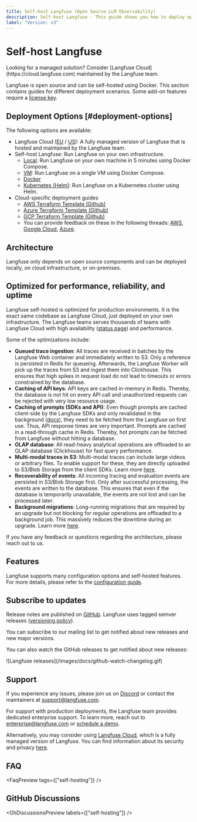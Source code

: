 ```yaml
---
title: Self-host Langfuse (Open Source LLM Observability)
description: Self-host Langfuse - This guide shows you how to deploy open-source LLM observability with Docker, Kubernetes, or VMs on your own infrastructure.
label: "Version: v3"
---
```



# Self-host Langfuse

<Callout type="info">
  Looking for a managed solution? Consider [Langfuse
  Cloud](https://cloud.langfuse.com) maintained by the Langfuse team.
</Callout>

Langfuse is open source and can be self-hosted using Docker.
This section contains guides for different deployment scenarios.
Some add-on features require a [license key](/self-hosting/license-key).

## Deployment Options [#deployment-options]

The following options are available:

- Langfuse Cloud ([EU](https://cloud.langfuse.com) / [US](https://us.cloud.langfuse.com)): A fully managed version of Langfuse that is hosted and maintained by the Langfuse team.
- Self-host Langfuse: Run Langfuse on your own infrastructure.
  - [Local](/self-hosting/local): Run Langfuse on your own machine in 5 minutes using Docker Compose.
  - [VM](/self-hosting/docker-compose): Run Langfuse on a single VM using Docker Compose.
  - [Docker](/self-hosting/docker)
  - [Kubernetes (Helm)](/self-hosting/kubernetes-helm): Run Langfuse on a Kubernetes cluster using Helm.
- Cloud-specific deployment guides
  - [AWS Terraform Template (Github)](https://github.com/langfuse/langfuse-terraform-aws)
  - [Azure Terraform Template (Github)](https://github.com/langfuse/langfuse-terraform-azure)
  - [GCP Terraform Template (Github)](https://github.com/langfuse/langfuse-terraform-gcp)
  - You can provide feedback on these in the following threads: [AWS](https://github.com/orgs/langfuse/discussions/4645), [Google Cloud](https://github.com/orgs/langfuse/discussions/4646), [Azure](https://github.com/orgs/langfuse/discussions/4647).

## Architecture

Langfuse only depends on open source components and can be deployed locally, on cloud infrastructure, or on-premises.


<ArchitectureDiagram />


<ArchitectureDescription />

## Optimized for performance, reliability, and uptime

Langfuse self-hosted is optimized for production environments. It is the exact same codebase as Langfuse Cloud, just deployed on your own infrastructure. The Langfuse teams serves thousands of teams with Langfuse Cloud with high availability ([status page](https://status.langfuse.com)) and performance.

Some of the optimizations include:

- **Queued trace ingestion**: All traces are received in batches by the Langfuse Web container and immediately written to S3. Only a reference is persisted in Redis for queueing. Afterwards, the Langfuse Worker will pick up the traces from S3 and ingest them into Clickhouse. This ensures that high spikes in request load do not lead to timeouts or errors constrained by the database.
- **Caching of API keys**: API keys are cached in-memory in Redis. Thereby, the database is not hit on every API call and unauthorized requests can be rejected with very low resource usage.
- **Caching of prompts (SDKs and API)**: Even though prompts are cached client-side by the Langfuse SDKs and only revalidated in the background ([docs](/docs/prompts)), they need to be fetched from the Langfuse on first use. Thus, API response times are very important. Prompts are cached in a read-through cache in Redis. Thereby, hot prompts can be fetched from Langfuse without hitting a database.
- **OLAP database**: All read-heavy analytical operations are offloaded to an OLAP database (Clickhouse) for fast query performance.
- **Multi-modal traces in S3**: Multi-modal traces can include large videos or arbitrary files. To enable support for these, they are directly uploaded to S3/Blob Storage from the client SDKs. Learn more [here](/docs/tracing-features/multi-modality).
- **Recoverability of events**: All incoming tracing and evaluation events are persisted in S3/Blob Storage first. Only after successful processing, the events are written to the database. This ensures that even if the database is temporarily unavailable, the events are not lost and can be processed later.
- **Background migrations**: Long-running migrations that are required by an upgrade but not blocking for regular operations are offloaded to a background job. This massively reduces the downtime during an upgrade. Learn more [here](/self-hosting/background-migrations).

If you have any feedback or questions regarding the architecture, please reach out to us.

## Features

Langfuse supports many configuration options and self-hosted features.
For more details, please refer to the [configuration guide](/self-hosting/configuration).


<SelfHostFeatures />

## Subscribe to updates


Release notes are published on [GitHub](https://github.com/langfuse/langfuse/releases). Langfuse uses tagged semver releases ([versioning policy](/self-hosting/versioning)).

You can subscribe to our mailing list to get notified about new releases and new major versions.

<ProductUpdateSignup source="self-host" className="mt-3 mb-3 max-w-sm" />

You can also watch the GitHub releases to get notified about new releases:

<Frame className="max-w-md block" border>
  ![Langfuse releases](/images/docs/github-watch-changelog.gif)
</Frame>

## Support

If you experience any issues, please join us on [Discord](/discord) or contact the maintainers at support@langfuse.com.

For support with production deployments, the Langfuse team provides dedicated enterprise support. To learn more, reach out to enterprise@langfuse.com or [schedule a demo](/schedule-demo).

Alternatively, you may consider using [Langfuse Cloud](/docs/deployment/cloud), which is a fully managed version of Langfuse. You can find information about its security and privacy [here](/docs/data-security-privacy).

## FAQ


<FaqPreview tags={["self-hosting"]} />

## GitHub Discussions


<GhDiscussionsPreview labels={["self-hosting"]} />
